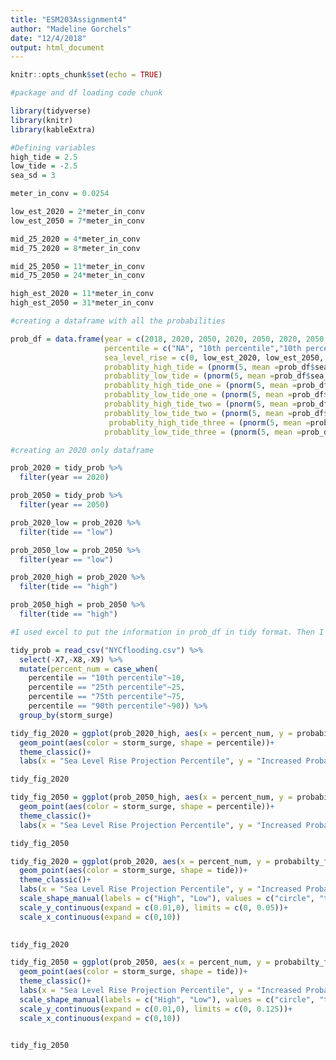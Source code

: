 ```yaml
---
title: "ESM203Assignment4"
author: "Madeline Gorchels"
date: "12/4/2018"
output: html_document
---
```


```r
knitr::opts_chunk$set(echo = TRUE)
```

```r
#package and df loading code chunk

library(tidyverse)
library(knitr)
library(kableExtra)

```


```r
#Defining variables 
high_tide = 2.5
low_tide = -2.5
sea_sd = 3

meter_in_conv = 0.0254

low_est_2020 = 2*meter_in_conv
low_est_2050 = 7*meter_in_conv

mid_25_2020 = 4*meter_in_conv
mid_75_2020 = 8*meter_in_conv

mid_25_2050 = 11*meter_in_conv
mid_75_2050 = 24*meter_in_conv

high_est_2020 = 11*meter_in_conv
high_est_2050 = 31*meter_in_conv
```


```r

#creating a dataframe with all the probabilities 

prob_df = data.frame(year = c(2018, 2020, 2050, 2020, 2050, 2020, 2050, 2020, 2050), 
                     percentile = c("NA", "10th percentile","10th percentile","25th percentile","25th percentile","75th percentile","75th percentile","90th percentile","90th percentile"),
                     sea_level_rise = c(0, low_est_2020, low_est_2050, mid_25_2020, mid_25_2050,  0.2032, mid_75_2050, 11*meter_in_conv, high_est_2050),
                     probablity_high_tide = (pnorm(5, mean =prob_df$sea_level_rise+high_tide, sd = sea_sd, lower.tail = FALSE)),
                     probablity_low_tide = (pnorm(5, mean =prob_df$sea_level_rise+low_tide, sd = sea_sd, lower.tail = FALSE)),
                     probablity_high_tide_one = (pnorm(5, mean =prob_df$sea_level_rise+high_tide+1, sd = sea_sd, lower.tail = FALSE)),
                     probablity_low_tide_one = (pnorm(5, mean =prob_df$sea_level_rise+low_tide+1, sd = sea_sd, lower.tail = FALSE)),
                     probablity_high_tide_two = (pnorm(5, mean =prob_df$sea_level_rise+high_tide+2, sd = sea_sd, lower.tail = FALSE)),
                     probablity_low_tide_two = (pnorm(5, mean =prob_df$sea_level_rise+low_tide+2, sd = sea_sd, lower.tail = FALSE)),
                      probablity_high_tide_three = (pnorm(5, mean =prob_df$sea_level_rise+high_tide+3, sd = sea_sd, lower.tail = FALSE)),
                     probablity_low_tide_three = (pnorm(5, mean =prob_df$sea_level_rise+low_tide+3, sd = sea_sd, lower.tail = FALSE))) 


```


```r
#creating an 2020 only dataframe

prob_2020 = tidy_prob %>% 
  filter(year == 2020)

prob_2050 = tidy_prob %>% 
  filter(year == 2050)

prob_2020_low = prob_2020 %>% 
  filter(tide == "low")

prob_2050_low = prob_2050 %>% 
  filter(year == "low")

prob_2020_high = prob_2020 %>% 
  filter(tide == "high")

prob_2050_high = prob_2050 %>% 
  filter(tide == "high")
```

```r
#I used excel to put the information in prob_df in tidy format. Then I subtracted the probability with no climate change from each value. The probabilty tab shows increase in probability from the baseline scenario. 

tidy_prob = read_csv("NYCflooding.csv") %>% 
  select(-X7,-X8,-X9) %>% 
  mutate(percent_num = case_when(
    percentile == "10th percentile"~10, 
    percentile == "25th percentile"~25,
    percentile == "75th percentile"~75,
    percentile == "90th percentile"~90)) %>% 
  group_by(storm_surge)

```


```r
tidy_fig_2020 = ggplot(prob_2020_high, aes(x = percent_num, y = probabilty_flood), group_by(storm_surge))+
  geom_point(aes(color = storm_surge, shape = percentile))+
  theme_classic()+
  labs(x = "Sea Level Rise Projection Percentile", y = "Increased Probabilty of Flood")

tidy_fig_2020
```

```r

tidy_fig_2050 = ggplot(prob_2050_high, aes(x = percent_num, y = probabilty_flood), group_by(storm_surge))+
  geom_point(aes(color = storm_surge, shape = percentile))+
  theme_classic()+
  labs(x = "Sea Level Rise Projection Percentile", y = "Increased Probabilty of Flood")

tidy_fig_2050
```

```r
tidy_fig_2020 = ggplot(prob_2020, aes(x = percent_num, y = probabilty_flood), group_by(storm_surge))+
  geom_point(aes(color = storm_surge, shape = tide))+
  theme_classic()+
  labs(x = "Sea Level Rise Projection Percentile", y = "Increased Probabilty of Flood", color = "Storm Surge (m)\n", shape = "Tide\n")+
  scale_shape_manual(labels = c("High", "Low"), values = c("circle", "triangle"))+
  scale_y_continuous(expand = c(0.01,0), limits = c(0, 0.05))+
  scale_x_continuous(expand = c(0,10))
  

tidy_fig_2020
```
```r
tidy_fig_2050 = ggplot(prob_2050, aes(x = percent_num, y = probabilty_flood), group_by(storm_surge))+
  geom_point(aes(color = storm_surge, shape = tide))+
  theme_classic()+
  labs(x = "Sea Level Rise Projection Percentile", y = "Increased Probabilty of Flood", color = "Storm Surge (m)\n", shape = "Tide\n")+
  scale_shape_manual(labels = c("High", "Low"), values = c("circle", "triangle"))+
  scale_y_continuous(expand = c(0.01,0), limits = c(0, 0.125))+
  scale_x_continuous(expand = c(0,10))
  

tidy_fig_2050
```

